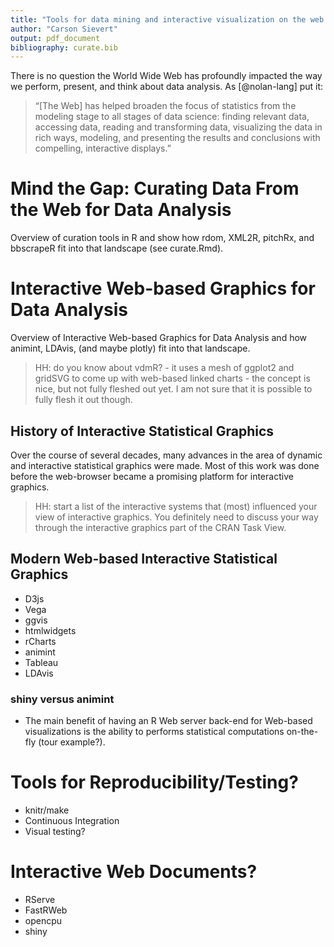 ```yaml
---
title: "Tools for data mining and interactive visualization on the web."
author: "Carson Sievert"
output: pdf_document
bibliography: curate.bib
---
```


<!-- Possible Thesis Titles:

Leveraging Web Technologies for Data Science.
Mind the gap: Interfacing Statistical Software with Modern Web Technologies
Mind the gap: leveraging, connecting and extending R's ecosystem for exploratory data analysis
Connect the dots: Documenting and Enabling Data Science Workflows
-->

There is no question the World Wide Web has profoundly impacted the way we perform, present, and think about data analysis. As [@nolan-lang] put it:

> "[The Web] has helped broaden the focus of statistics from the modeling stage to all stages of data science: finding relevant data, accessing data, reading and transforming data, visualizing the data in rich ways, modeling, and presenting the results and conclusions with compelling, interactive displays."

# Mind the Gap: Curating Data From the Web for Data Analysis

Overview of curation tools in R and show how rdom, XML2R, pitchRx, and bbscrapeR fit into that landscape (see curate.Rmd).

# Interactive Web-based Graphics for Data Analysis

Overview of Interactive Web-based Graphics for Data Analysis and how animint, LDAvis, (and maybe plotly) fit into that landscape. 

> HH: do you know about vdmR? - it uses a mesh of ggplot2 and gridSVG to come up with web-based linked charts - the concept is nice, but not fully fleshed out yet. I am not sure that it is possible to fully flesh it out though.  

## History of Interactive Statistical Graphics

Over the course of several decades, many advances in the area of dynamic and interactive statistical graphics were made. Most of this work was done before the web-browser became a promising platform for interactive graphics. 

> HH: start a list of the interactive systems that (most) influenced your view of interactive graphics. You definitely need to discuss your way through the interactive graphics part of the CRAN Task View.

## Modern Web-based Interactive Statistical Graphics

* D3js
* Vega
* ggvis
* htmlwidgets
* rCharts
* animint
* Tableau
* LDAvis

### shiny versus animint

* The main benefit of having an R Web server back-end for Web-based visualizations is the ability to performs statistical computations on-the-fly (tour example?). 





# Tools for Reproducibility/Testing?

* knitr/make
* Continuous Integration
* Visual testing?

# Interactive Web Documents?

* RServe
* FastRWeb
* opencpu
* shiny


<!-- Half-baked thoughts

In addition to data discovery, the Web browser provides an exciting platform for presenting data analysis. Reactive documents enable readers to interactively explore complex findings and question the authors assumptions. 

The following sections provide an overview of concepts and implementations of statistical software aimed at various stages of the data science workflow. Since modeling is very, very large area, we cover a only a few types of models that can scale to large datasets.  

This shift in focus for statistics has gained momentum in recent years as improvements in Web Tech have spurred innovation and reduced barriers to access. A number of advances have reduced the cognitive load traditionally required in Web programming and enabled new cohorts of scientists to create, discover, and share their findings in novel ways without significant start-up costs. For example, `R` users can: create Web applications, acquire/transform/manipulate Web documents, perform scraping/crawling/headless-browsing tasks, communicate with Web servers, and create interactive visualizations. As a result, statisticians are experiencing greater opportunity to impact all stages of the data science workflow.

Another interesting stage, which does not receive a lot of attention, is the interplay between interactive visualization and modeling. Web documents are inherently interactive, but `JavaScript` is limited in terms of access to statistical algorithms & scientific computing resources. In this regard, enabling Web documents to use facilities available to other languages is a promising platform for exploratory data analysis (EDA) and interactive model visualization. EDA software certainly existed before the Web, but the modern browser as a visualization platform helps increase visibility, ease of use, and attention.
-->